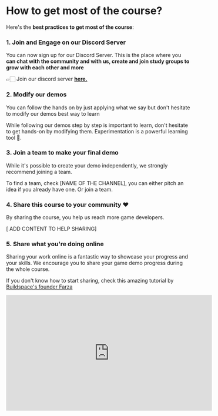 # How to get most of the course?

Here's the **best practices to get most of the course**:

### 1. Join and Engage on our Discord Server

You can now sign up for our Discord Server. This is the place where you **can chat with the community and with us, create and join study groups to grow with each other and more**

👉🏻 Join our discord server **[here.](https://discord.gg/hugging-face-879548962464493619)**

### 2. Modify our demos

You can follow the hands on by just applying what we say but don't hesitate to modify our demos best way to learn

While following our demos step by step is important to learn, don't hesitate to get hands-on by modifying them. Experimentation is a powerful learning tool 🧪.

### 3. Join a team to make your final demo

While it's possible to create your demo independently, we strongly recommend joining a team. 

To find a team, check [NAME OF THE CHANNEL], you can either pitch an idea if you already have one. Or join a team.

### 4. Share this course to your community ❤️ 

By sharing the course, you help us reach more game developers. 

[ ADD CONTENT TO HELP SHARING]

### 5. Share what you're doing online

Sharing your work online is a fantastic way to showcase your progress and your skills. We encourage you to share your game demo progress during the whole course.

If you don't know how to start sharing, check this amazing tutorial by [Buildspace's founder Farza](https://twitter.com/FarzaTV/)

<iframe width="560" height="315" src="https://www.youtube.com/embed/QLgOYMCSqeE?si=Y6dRhpfiI_puUoFJ&amp;start=731" title="YouTube video player" frameborder="0" allow="accelerometer; autoplay; clipboard-write; encrypted-media; gyroscope; picture-in-picture; web-share" allowfullscreen></iframe>


